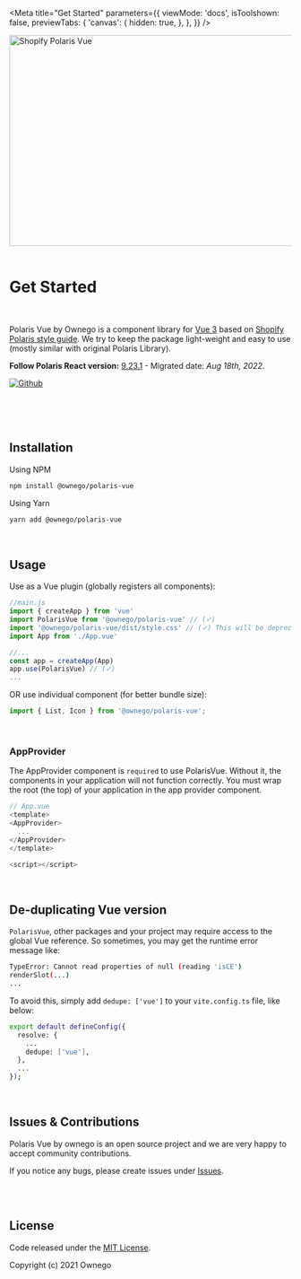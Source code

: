 
<Meta
  title="Get Started"
  parameters={{
    viewMode: 'docs',
    isToolshown: false,
    previewTabs: {
      'canvas': {
        hidden: true,
      },
    },
  }}
/>

<img src="https://github.com/ownego/polaris-vue/blob/master/public/images/banner.jpg?raw=true" alt="Shopify Polaris Vue" width="1000" height="376" />

<br/>
<br/>

# Get Started

<br/>

Polaris Vue by Ownego is a component library for [Vue 3](https://vuejs.org/) based on [Shopify Polaris style guide](https://polaris.shopify.com/). We try to keep the package light-weight and easy to use (mostly similar with original Polaris Library).

**Follow Polaris React version:** [9.23.1](https://github.com/Shopify/polaris/releases/tag/%40shopify%2Fpolaris%409.23.1) - Migrated date: *Aug 18th, 2022*.

<a href="https://github.com/ownego/polaris-vue"><img src="https://img.shields.io/badge/github-%23121011.svg?style=for-the-badge&logo=github&logoColor=white" alt="Github"/></a>

<br/>
<br/>
<br/>

## Installation

Using NPM

```bash
npm install @ownego/polaris-vue
```

Using Yarn

```bash
yarn add @ownego/polaris-vue
```

<br/>

## Usage

Use as a Vue plugin (globally registers all components):

```js
//main.js
import { createApp } from 'vue'
import PolarisVue from '@ownego/polaris-vue' // (✓)
import '@ownego/polaris-vue/dist/style.css' // (✓) This will be deprecated in the future, right after Vue 3 supports css injections.
import App from './App.vue'

//...
const app = createApp(App)
app.use(PolarisVue) // (✓)
...
```

OR use individual component (for better bundle size):

```js
import { List, Icon } from '@ownego/polaris-vue';
```

<br/>

### **AppProvider**
The AppProvider component is `required` to use PolarisVue. Without it, the components in your application will not function correctly. You must wrap the root (the top) of your application in the app provider component.

```javascript
// App.vue
<template>
<AppProvider>
  ...
</AppProvider>
</template>

<script></script>
```

<br/>

## De-duplicating Vue version

`PolarisVue`, other packages and your project may require access to the global Vue reference. So sometimes, you may get the runtime error message like:

```bash
TypeError: Cannot read properties of null (reading 'isCE')
renderSlot(...)
...
```

To avoid this, simply add `dedupe: ['vue']` to your `vite.config.ts` file, like below:

```bash
export default defineConfig({
  resolve: {
    ...
    dedupe: ['vue'],
  },
  ...
});
```

<br/>

## Issues & Contributions

Polaris Vue by ownego is an open source project and we are very happy to accept community contributions.

If you notice any bugs, please create issues under [Issues](https://github.com/ownego/polaris-vue/issues).

<br/>
<br/>

## License

Code released under the  [MIT License](https://github.com/ownego/polaris-vue/LICENSE).

Copyright (c) 2021 Ownego
